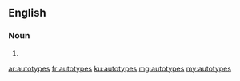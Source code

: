 ==English==

===Noun===
{{head|en}}

# {{plural of|autotype}}

[[ar:autotypes]]
[[fr:autotypes]]
[[ku:autotypes]]
[[mg:autotypes]]
[[my:autotypes]]